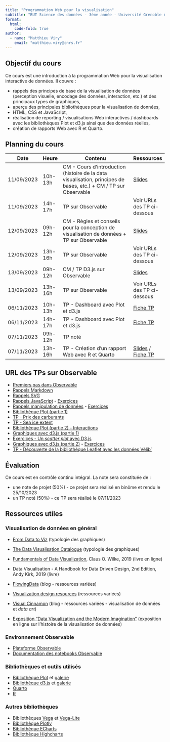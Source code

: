 ```yaml
---
title: "Programmation Web pour la visualisation"
subtitle: "BUT Science des données - 3ème année - Université Grenoble Alpes"
format:
  html:
    code-fold: true
author:
  - name: "Matthieu Viry"
    email: "matthieu.viry@cnrs.fr"
---
```


## Objectif du cours

Ce cours est une introduction à la programmation Web pour la visualisation interactive de données. Il couvre :

- rappels des principes de base de la visualisation de données (perception visuelle, encodage des données, interaction, etc.) et des principaux types de graphiques,
- aperçu des principales bibliothèques pour la visualisation de données,
- HTML, CSS et JavaScript,
- réalisation de reporting / visualisations Web interactives / dashboards avec les bibliothèques Plot et d3.js ainsi que des données réelles,
- création de rapports Web avec R et Quarto.


## Planning du cours

| Date          | Heure   | Contenu                                                                                                           | Ressources                  |
|---------------|---------|-------------------------------------------------------------------------------------------------------------------|-----------------------------|
| 11/09/2023    | 10h-13h | CM - Cours d'introduction  (histoire de la data visualisation, principes de bases, etc.) + CM / TP sur Observable | [Slides](./CM-seance1.html) |
| 11/09/2023    | 14h-17h | TP sur Observable                                                                                                 | Voir URLs des TP ci-dessous |
| 12/09/2023    | 09h-12h | CM - Règles et conseils pour la conception de visualisation de données + TP sur Observable                        | [Slides](./CM-seance2.html) |
| 12/09/2023    | 13h-16h | TP sur Observable                                                                                                 | Voir URLs des TP ci-dessous |
| 13/09/2023    | 09h-12h | CM / TP D3.js sur Observable                                                                                      | [Slides]()                  |
| 13/09/2023    | 13h-16h | TP sur Observable                                                                                                 | Voir URLs des TP ci-dessous |
| 06/11/2023    | 10h-13h | TP - Dashboard avec Plot et d3.js                                                                                 | [Fiche TP]()                |
| 06/11/2023    | 14h-17h | TP - Dashboard avec Plot et d3.js                                                                                 | [Fiche TP]()                |
| 07/11/2023    | 09h-12h | TP noté                                                                                                           |                             |
| 07/11/2023    | 13h-16h | TP - Création d'un rapport Web avec R et Quarto                                                                   | [Slides]() / [Fiche TP]()   |


## URL des TPs sur Observable


- [Premiers pas dans Observable](https://observablehq.com/@sd-progwebdataviz/premiers-pas-dans-observable)
- [Rappels Markdown](https://observablehq.com/@sd-progwebdataviz/rappels-markdown)
- [Rappels SVG](https://observablehq.com/@sd-progwebdataviz/rappels-svg)
- [Rappels JavaScript](https://observablehq.com/@sd-progwebdataviz/rappels-javascript) - [Exercices](https://observablehq.com/@sd-progwebdataviz/rappels-javascript-exercices)
- [Rappels manipulation de données](https://observablehq.com/@sd-progwebdataviz/preparation-et-transformation-de-donnees) - [Exercices](https://observablehq.com/@sd-progwebdataviz/preparation-et-transformation-de-donnees-exercices)
- [Bibliothèque Plot (partie 1)](https://observablehq.com/@sd-progwebdataviz/bibliotheque-plot)
- [TP - Prix des carburants](https://observablehq.com/@sd-progwebdataviz/tp-prix-des-carburants)
- [TP - Sea ice extent](https://observablehq.com/@sd-progwebdataviz/tp-sea-ice-extent)
- [Bibliothèque Plot (partie 2) - Interactions](https://observablehq.com/@sd-progwebdataviz/bibliotheque-plot-2-interactions)
- [Graphiques avec d3.js (partie 1)](https://observablehq.com/@sd-progwebdataviz/faire-des-graphiques-avec-d3-js)
- [Exercices - Un *scatter plot* avec D3.js](https://observablehq.com/@sd-progwebdataviz/exercice-un-scatter-plot-avec-d3-js)
- [Graphiques avec d3.js (partie 2)](https://observablehq.com/@sd-progwebdataviz/faire-des-graphiques-avec-d3-js-2) - [Exercices]()
- [TP - Découverte de la bibliothèque Leaflet avec les données Vélib']()

## Évaluation

Ce cours est en contrôle continu intégral.
La note sera constituée de :

- une note de projet (50%) - ce projet sera réalisé en binôme et rendu le 25/10/2023
- un TP noté (50%) - ce TP sera réalisé le 07/11/2023

## Ressources utiles

### Visualisation de données en général

- [From Data to Viz](https://www.data-to-viz.com/) (typologie des graphiques)
- [The Data Visualisation Catalogue](https://datavizcatalogue.com/) (typologie des graphiques)

- [Fundamentals of Data Visualization](https://clauswilke.com/dataviz/), Claus O. Wilke, 2019 (livre en ligne)
- Data Visualisation - A Handbook for Data Driven Design, 2nd Edition, Andy Kirk, 2019 (livre)

- [FlowingData](https://flowingdata.com/) (blog - ressources variées)
- [Visualization design resources](https://www.cs.ubc.ca/group/infovis/resources.shtml) (ressources variées)
- [Visual Cinnamon](https://www.visualcinnamon.com/) (blog - ressources variées - visualisation de données et *data art*)

- [Exposition "Data Visualization and the Modern Imagination"](https://exhibits.stanford.edu/dataviz) (exposition en ligne sur l'histoire de la visualisation de données)

### Environnement Observable

- [Plateforme Observable](https://observablehq.com/)
- [Documentation des notebooks Observable](https://observablehq.com/@observablehq/documentation)

### Bibliothèques et outils utilisés

- [Bibliothèque Plot](https://observablehq.com/plot/) et [galerie](https://observablehq.com/@observablehq/plot-gallery)
- [Bibliothèque d3.js](https://d3js.org/) et [galerie](https://observablehq.com/collection/@d3/gallery)
- [Quarto](https://quarto.org/)
- [R](https://www.r-project.org/)

### Autres bibliothèques

- Bibliothèques [Vega](https://vega.github.io/vega/) et [Vega-Lite](https://vega.github.io/vega-lite/)
- [Bibliothèque Plotly](https://plotly.com/javascript/)
- [Bibliothèque ECharts](https://echarts.apache.org/en/index.html)
- [Bibliothèque Highcharts](https://www.highcharts.com/)
